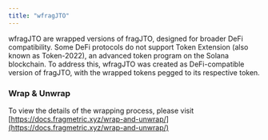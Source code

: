 ```yaml
---
title: "wfragJTO"
---
```


wfragJTO are wrapped versions of fragJTO, designed for broader DeFi compatibility. Some DeFi protocols do not support Token Extension (also known as Token-2022), an advanced token program on the Solana blockchain. To address this, wfragJTO was created as DeFi-compatible version of fragJTO, with the wrapped tokens pegged to its respective token.

### Wrap & Unwrap

To view the details of the wrapping process, please visit [https://docs.fragmetric.xyz/wrap-and-unwrap/](https://docs.fragmetric.xyz/wrap-and-unwrap/)

[](https://docs.fragmetric.xyz/wfragsol/)